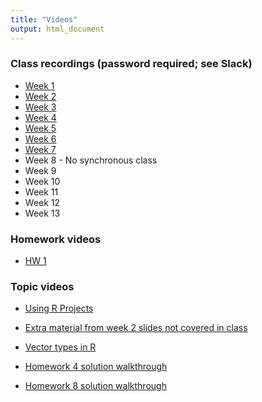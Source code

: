 ```yaml
---
title: "Videos"
output: html_document
---
```


### Class recordings (password required; see Slack)

- [Week 1](https://tennessee.zoom.us/rec/share/rRprrDMdgVRM9xserfYhQnlmm8D4EBChSKQWS3ya1SYUCH4or2CY7qNFj3l214wk.KQDipfxXNZrY38ad)
- [Week 2](https://tennessee.zoom.us/rec/share/bdjN_zHz7VqphHg8d3Y2DVmNlcRK2Ocms7gcTpRjBA0LXaS-5freubRWbko92kAP.iyhVOK7vsp73Ncmy)
- [Week 3](https://tennessee.zoom.us/rec/share/IIDRdgajy2BQNDymE_73rL7dP4bVM72FxH_jnwKMg-wHcFcyH6z_-5zsZZqivbj2.5Hb3GVORhi7Vj-xI)
- [Week 4](https://tennessee.zoom.us/rec/share/SSfLL0p5mPq8GVehvkadNRkdeWnrocnSW70xL5AurFs7OegIQI_KH0LYYEPB-EIW._oaNXpDRlQWvCn1s)
- [Week 5](https://tennessee.zoom.us/rec/share/1EPrjKwWM382FgkCgwn6UaOWpU4Gbt44tpUWu0z_MrvndLpFG7ixcjjr-RgA6QM.rVBPF3SsVC2n6eZh)
- [Week 6](https://tennessee.zoom.us/rec/share/Wtk2Glo6el2HaPRKSZSuJBwUIOreON7LLv607uGbZVjwltXPD6S2-xysOsMXrsl8.--_s11em6U-1-6fC)
- [Week 7](https://tennessee.zoom.us/rec/share/r65DutSapzjKNxxBT01yVV3Cpd7JAqcwDPxKBzxTx94kJrEbb08tpL5F9Mxw7CzR.8R5sJVdj8hb7y1aj)
- Week 8 - No synchronous class
- Week 9
- Week 10
- Week 11
- Week 12
- Week 13

### Homework videos 

- [HW 1](https://tennessee.zoom.us/rec/share/xLBmj7lqdmANkRVB2SvL4pBTX4hng3jpxw0znH5FWi2CIGHmfg5q_H9g5QkduT5s.WAV9rRzzyH9UXwZ7?startTime=1611332611000)

### Topic videos

- [Using R Projects](https://tennessee.zoom.us/rec/share/6Ch_B0VQSh4XOmRXw3Zum7cZ_M7HaVoYErPn8WPBP6Ylf3MKK1OrtMfa9-HmWVOR.7cl4Un1DdOnEFbu1)

- [Extra material from week 2 slides not covered in class](https://tennessee.zoom.us/rec/play/58gQ7qPUZcJykRzH0RaxRsCnvPyPMQbY-Aqji8mOv5_0ZVq4M32zV0Q0mED1PCNChSCmSIWPOG288_4V.aOWdsvvdQQubCvA2?autoplay=true&startTime=1611893850000)

- [Vector types in R](https://tennessee.zoom.us/rec/play/U4qu4FZcAM6An6QE8yuWHE7l3M3QvvkaNndsiRxDKTF9NcBtMWs5l3rm6Xhm2ztrvi3l3wi2WCu2ahUt._yJXDuWJYfV4Twkh?continueMode=true)

- [Homework 4 solution walkthrough](https://tennessee.zoom.us/rec/share/4ZYWWBQYkA4_4YWP_-twc_F229EXtOHCb3H7CcLkWK0krYwrnGFB9y4-grcwNVtR.WnvBsBar64vEQSwE)

- [Homework 8 solution walkthrough](https://tennessee.zoom.us/rec/share/TEryKqSo7zyZx53uQ_RZBDgE4ybumOoGGVOzDvYx9i_shMnPocuQVur0gGJhnSQ.-I9nQGVkY7d57ir_)